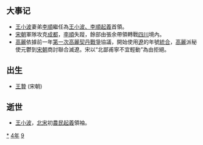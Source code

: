 {{yearTOC|994|于阗'''[[天兴_(尉迟僧伽罗摩)|天兴]]九年'''；契丹'''[[統和|統和]]十二年'''；北宋'''[[淳化_(宋太宗)|淳化]]五年'''；大理'''[[明統|明統]]三年'''；李顺'''[[应运|应运]]元年'''；越南'''[[應天_(黎桓)|應天]]元年'''；日本'''[[正曆_(一條天皇)|正曆]]五年'''}}

== 大事记 ==
*[[王小波_(北宋)|王小波]]妻弟[[李順|李順]]繼任為[[王小波、李順起義|王小波、李順起義]]首領。
*[[宋朝|宋朝]]軍隊攻克[[成都|成都]]，[[李順|李順]]失蹤，餘部由張余帶領轉戰[[四川|四川]]境內。
*[[高麗|高麗]]依據前一年[[高麗契丹戰爭|第一次高麗契丹戰爭]]協議，開始使用[[遼|遼]]的年號[[統合|統合]]，[[高麗|高麗]]派秘使元鬱到[[宋朝|宋朝]]商討聯合滅遼。宋以“北鄙甫寧不宜輕動”為由拒絕。

== 出生 ==
*[[王贄|王贄]] (宋朝)

== 逝世 ==
{{Wikisource year mention}}
* [[王小波_(北宋)|王小波]]，[[北宋|北宋]]初[[農民起義|農民起義]]領袖。

[[Category:994年|*]]
[[Category:990年代|4年]]
[[Category:10世纪各年|9]]